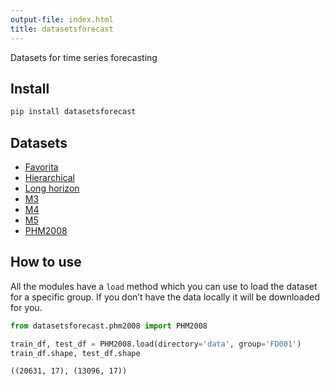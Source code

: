 ```yaml
---
output-file: index.html
title: datasetsforecast
---
```



Datasets for time series forecasting

## Install

```sh
pip install datasetsforecast
```

## Datasets

-   [Favorita](https://nixtlaverse.nixtla.io/datasetsforecast/favorita.html)
-   [Hierarchical](https://nixtlaverse.nixtla.io/datasetsforecast/hierarchical.html)
-   [Long
    horizon](https://nixtlaverse.nixtla.io/datasetsforecast/long_horizon.html)
-   [M3](https://nixtlaverse.nixtla.io/datasetsforecast/m3.html)
-   [M4](https://nixtlaverse.nixtla.io/datasetsforecast/m4.html)
-   [M5](https://nixtlaverse.nixtla.io/datasetsforecast/m5.html)
-   [PHM2008](https://nixtlaverse.nixtla.io/datasetsforecast/phm2008.html)

## How to use

All the modules have a `load` method which you can use to load the
dataset for a specific group. If you don’t have the data locally it will
be downloaded for you.

```python
from datasetsforecast.phm2008 import PHM2008
```


```python
train_df, test_df = PHM2008.load(directory='data', group='FD001')
train_df.shape, test_df.shape
```

``` text
((20631, 17), (13096, 17))
```

